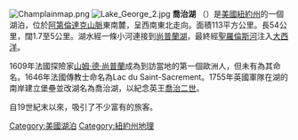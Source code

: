 {{unreferenced|time=2013-11-17T12:38:06+00:00}}
{{Infobox body of water
 |name = 喬治湖<br>Lake George
 |image = Lake George from village beach.jpg
 |caption = Lake George from village of Lake George at south end
 |image_bathymetry =
 |caption_bathymetry =
 |location = [[紐約州|紐約州]][[艾塞克斯縣_(紐約州)|艾塞克斯郡]]／[[沃倫縣_(紐約州)|沃倫郡]][[阿第倫達克山脈|阿第倫達克山脈]]
 |coords = {{Coord|43|37|20|N|73|32|48|W|type:waterbody_region:US-NY_source:GNIS_scale:250000|display=inline,title}}
 |type =
 |inflow =天然湧泉及數條淡水河流
 |outflow = [[La_Chute_River|La Chute River]]
 |catchment =
 |basin_countries = {{USA}}
 |length = {{convert|32.2|mi|km|abbr=on}}
 |width = {{convert|3|mi|km|abbr=on}}
 |area = {{convert|28160|acre|sqkm|abbr=on}}
 |depth =
 |max-depth = {{convert|250|ft|m|abbr=on}}
 |volume =
 |residence_time =
 |shore = {{convert|109|mi|km|abbr=on}}
 |elevation = {{convert|319|ft|m|abbr=on}}
 |islands = 395
 |cities = [[Lake_George_(village),_New_York|Lake George]], [[Ticonderoga,_New_York|Ticonderoga]], [[Bolton,_New_York|Bolton Landing]], [[Huletts_Landing,_New_York|Huletts Landing]]
}}
[[File:Champlainmap.png|thumb]]
[[File:Lake_George_2.jpg|thumb]]
'''喬治湖''' （{{lang-en|Lake George}}）是[[美國|美國]][[紐約州|紐約州]]的一個湖泊，位於[[阿第倫達克山脈|阿第倫達克山脈]]東南麓，呈西南東北走向。面積113平方公里。長54公里，闊1.7至5公里。湖水經一條小河連接到[[尚普蘭湖|尚普蘭湖]]，最終經[[聖羅倫斯河|聖羅倫斯河]]注入[[大西洋|大西洋]]。

1609年法國探險家[[山姆·德·尚普蘭|山姆·德·尚普蘭]]成為到訪當地的第一個歐洲人，但未有為其命名。1646年法國傳教士命名為Lac du Saint-Sacrement。1755年英國軍隊在湖的南岸建立堡壘並改湖名為喬治湖，以紀念英王[[喬治二世_(英國)|喬治二世]]。

自19世紀末以來，吸引了不少富有的旅客。

{{Authority control}}
{{DEFAULTSORT:George, Lake}}

[[Category:美國湖泊|Category:美國湖泊]]
[[Category:紐約州地理|Category:紐約州地理]]